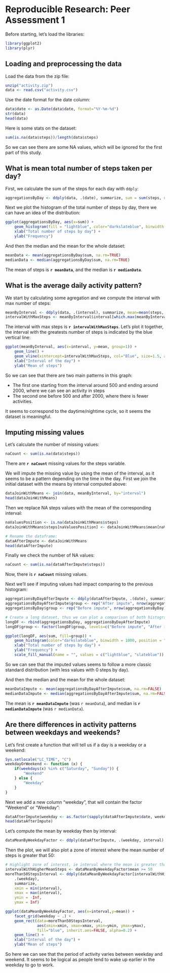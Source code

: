 # Reproducible Research: Peer Assessment 1

Before starting, let's load the libraries:
```r
library(ggplot2)
library(plyr)
```

## Loading and preprocessing the data

Load the data from the zip file:
```r
unzip("activity.zip")
data <- read.csv("activity.csv")
```

Use the date format for the date column:
```r
data$date <- as.Date(data$date, format="%Y-%m-%d")
str(data)
head(data)
```

Here is some stats on the dataset:
```r
sum(is.na(data$steps))/length(data$steps)
```

So we can see there are some NA values, which will be ignored for the first part of this study.

## What is mean total number of steps taken per day?

First, we calculate the sum of the steps for each day with `ddply`:
```r
aggregationsByDay <- ddply(data, .(date), summarize, sum = sum(steps, na.rm=TRUE))
```

Next we plot the histogram of the total number of steps by day, there we can have an idea of the distribution:
```r
ggplot(aggregationsByDay, aes(x=sum)) +
    geom_histogram(fill = "lightblue", color="darkslateblue", binwidth = 1000) +
    xlab("Total number of steps by day") +
    ylab("Frequency")
```

And then the median and the mean for the whole dataset:
```r
meanData <- mean(aggregationsByDay$sum, na.rm=TRUE)
medianData <- median(aggregationsByDay$sum, na.rm=TRUE)
```

The mean of steps is **`r meanData`**, and the median is **`r medianData`**.

## What is the average daily activity pattern?

We start by calculating some agregation and we compute the interval with max number of steps:
```r
meanByInterval <- ddply(data, .(interval), summarize, mean=mean(steps, na.rm=TRUE))
intervalWithMaxSteps <- meanByInterval$interval[which.max(meanByInterval$mean)]
```

The interval with max steps is **`r intervalWithMaxSteps`**.
Let's plot it together, the interval with the greatests number of steps is indicated 
by the blue vertical line:
```r
ggplot(meanByInterval, aes(x=interval, y=mean, group=1)) +
    geom_line() +
    geom_vline(xintercept=intervalWithMaxSteps, col="Blue", size=1.5, alpha=0.5) +
    xlab("Interval of the day") + 
    ylab("Mean of steps")
```

So we can see that there are two main patterns in this graph:

* The first one starting from the interval around 500 and ending around 2000,
where we can see an activity in steps
* The second one before 500 and after 2000, where there is fewer activities.

It seems to correspond to the daytime/nightime cycle, so it seems the dataset is meaningful.

## Imputing missing values

Let's calculate the number of missing values:
```r
naCount <- sum(is.na(data$steps))
```

There are **`r naCount`** missing values for the steps variable.

We will impute the missing value by using the mean of the interval, as it seems to be a pattern depending on the time in the day.
First we join the initial dataset with the means by interval computed above:
```r
dataJoinWithMeans <- join(data, meanByInterval, by="interval")
head(dataJoinWithMeans)
```

Then we replace NA steps values with the mean of the corresponding interval:
```r
naValuesPosition <- is.na(dataJoinWithMeans$steps)
dataJoinWithMeans$steps[naValuesPosition] <- dataJoinWithMeans$mean[naValuesPosition]

# Rename the dataframe:
dataAfterImpute <- dataJoinWithMeans
head(dataAfterImpute)
```

Finally we check the number of NA values:
```r
naCount <- sum(is.na(dataAfterImpute$steps))
```

Now, there is **`r naCount`** missing values.

Next we'll see if imputing values had impact comparing to the previous histogram:
```r
aggregationsByDayAfterImpute <- ddply(dataAfterImpute, .(date), summarize, sum = sum(steps, na.rm=FALSE))
aggregationsByDayAfterImpute$group <- rep("After impute", nrow(aggregationsByDayAfterImpute))
aggregationsByDay$group <- rep("Before impute", nrow(aggregationsByDay))

# Create a long dataset, thus we can plot a comparison of both histograms
longDF <- rbind(aggregationsByDay, aggregationsByDayAfterImpute)
longDF$group <- factor(longDF$group, levels=c("Before impute", "After impute"))

ggplot(longDF, aes(sum, fill=group)) +
    geom_histogram(color="darkslateblue", binwidth = 1000, position = "dodge", width = 1) +
    xlab("Total number of steps by day") +
    ylab("Frequency") +
    scale_fill_manual(name = "", values = c("lightblue", "slateblue"))
```

So we can see that the imputed values seems to follow a more classic standard distribution (with less values with 0 steps by day).

And then the median and the mean for the whole dataset:
```r
meanDataImpute <- mean(aggregationsByDayAfterImpute$sum, na.rm=FALSE)
medianDataImpute <- median(aggregationsByDayAfterImpute$sum, na.rm=FALSE)
```

The mean is **`r meanDataImpute`** (was `r meanData`), and median is **`r medianDataImpute`** (was `r medianData`).

## Are there differences in activity patterns between weekdays and weekends?

Let's first create a function that will tell us if a day is a weekday or a weekend:
```r
Sys.setlocale("LC_TIME", "C")
weekdayOrWeekend <- function (x) {
    if(weekdays(x) %in% c("Saturday", "Sunday")) {
        "Weekend"
    } else {
        "Weekday"
    }
}
```

Next we add a new column "weekday", that will contain the factor "Weekend" or "Weekday":
```r
dataAfterImpute$weekday <- as.factor(sapply(dataAfterImpute$date, weekdayOrWeekend))
head(dataAfterImpute)
```

Let's compute the mean by weekday then by interval:
```r
dataMeanByWeekdayFactor <- ddply(dataAfterImpute, .(weekday, interval), summarize, mean = mean(steps, na.rm=FALSE))
```

Then the plot, we will also plot a zone of interest where the mean number of steps is greater that 50:
```r
# Highlight zone of interest, ie interval where the mean is greater than 50
intervalWithHigherMeanSteps <- dataMeanByWeekdayFactor$mean >= 50
moreThan50StepsInterval <- ddply(dataMeanByWeekdayFactor[intervalWithHigherMeanSteps,],
    .(weekday),
    summarize,
    xmin = min(interval),
    xmax = max(interval),
    ymin = -Inf,
    ymax = Inf)

ggplot(dataMeanByWeekdayFactor, aes(x=interval,y=mean)) +
    facet_grid(weekday ~ .) +
    geom_rect(data=moreThan50StepsInterval,
              aes(xmin=xmin, xmax=xmax, ymin=ymin, ymax=ymax),
              fill="blue", inherit.aes=FALSE, alpha=0.2) +
    geom_line() +
    xlab("Interval of the day") + 
    ylab("Mean of steps")
```

So here we can see that the period of activity varies between weekday and weekend. It seems to be logical
as people tend to wake up earlier in the weekday to go to work.
